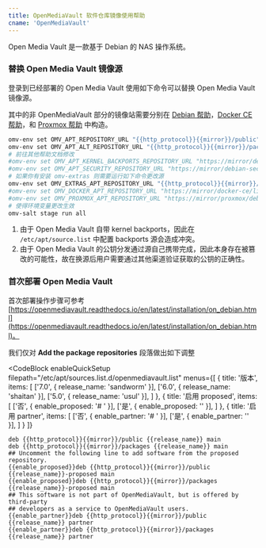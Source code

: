 ```yaml
---
title: OpenMediaVault 软件仓库镜像使用帮助
cname: 'OpenMediaVault'
---
```


Open Media Vault 是一款基于 Debian 的 NAS 操作系统。

### 替换 Open Media Vault 镜像源

登录到已经部署的 Open Media Vault 使用如下命令可以替换 Open Media Vault 镜像源。

其中的非 OpenMediaVault 部分的镜像站需要分别在 [Debian 帮助](/debian/)，[Docker CE 帮助](/docker-ce/)，和 [Proxmox 帮助](/proxmox/) 中构造。

<CodeBlock>

```bash
omv-env set OMV_APT_REPOSITORY_URL "{{http_protocol}}{{mirror}}/public"
omv-env set OMV_APT_ALT_REPOSITORY_URL "{{http_protocol}}{{mirror}}/packages"
# 前往其他帮助文档修改
#omv-env set OMV_APT_KERNEL_BACKPORTS_REPOSITORY_URL "https://mirror/debian"
#omv-env set OMV_APT_SECURITY_REPOSITORY_URL "https://mirror/debian-security"
# 如果你有安装 omv-extras 则需要运行如下命令更改源
omv-env set OMV_EXTRAS_APT_REPOSITORY_URL "{{http_protocol}}{{mirror}}/openmediavault-plugin-developers"
#omv-env set OMV_DOCKER_APT_REPOSITORY_URL "https://mirror/docker-ce/linux/debian"
#omv-env set OMV_PROXMOX_APT_REPOSITORY_URL "https://mirror/proxmox/debian"
# 使得环境变量更改生效
omv-salt stage run all
```

</CodeBlock>

1. 由于 Open Media Vault 自带 kernel backports，因此在 `/etc/apt/source.list` 中配置 backports 源会造成冲突。
2. 由于 Open Media Vault 的公钥分发通过源自己携带完成，因此本身存在被篡改的可能性，故在换源后用户需要通过其他渠道验证获取的公钥的正确性。

### 首次部署 Open Media Vault

首次部署操作步骤可参考 [https://openmediavault.readthedocs.io/en/latest/installation/on_debian.html](https://openmediavault.readthedocs.io/en/latest/installation/on_debian.html)。

我们仅对 **Add the package repositories** 段落做出如下调整

<CodeBlock
  enableQuickSetup
  filepath="/etc/apt/sources.list.d/openmediavault.list"
  menus={[
    {
      title: '版本',
      items: [
        ['7.0', { release_name: 'sandworm' }],
        ['6.0', { release_name: 'shaitan' }],
        ['5.0', { release_name: 'usul' }],
      ]
    },
    {
      title: '启用 proposed',
      items: [
        ['否', { enable_proposed: '# ' }],
        ['是', { enable_proposed: '' }],
      ]
    },
    {
      title: '启用 partner',
      items: [
        ['否', { enable_partner: '# ' }],
        ['是', { enable_partner: '' }],
      ]
    }
  ]}
>

```properties
deb {{http_protocol}}{{mirror}}/public {{release_name}} main
deb {{http_protocol}}{{mirror}}/packages {{release_name}} main
## Uncomment the following line to add software from the proposed repository.
{{enable_proposed}}deb {{http_protocol}}{{mirror}}/public {{release_name}}-proposed main
{{enable_proposed}}deb {{http_protocol}}{{mirror}}/packages {{release_name}}-proposed main
## This software is not part of OpenMediaVault, but is offered by third-party
## developers as a service to OpenMediaVault users.
{{enable_partner}}deb {{http_protocol}}{{mirror}}/public {{release_name}} partner
{{enable_partner}}deb {{http_protocol}}{{mirror}}/packages {{release_name}} partner
```

</CodeBlock>
